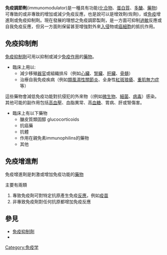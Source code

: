{{Medical small}}
'''免疫調節劑'''(immunomodulator)是一種具有功能([[化合物|化合物]]、[[蛋白質|蛋白質]]、[[多醣|多醣]]、[[藥物|藥物]])可專致的或非專致的增加或減少免疫反應，也是說可以是增效劑(佐劑)，或[[免疫|免疫]]增進劑或免疫抑制劑。現在發展的理想之免疫調節製劑，是一方面可抑制[[過敏|過敏]]反應或自我免疫反應，但另一方面則保留甚至增強對外來[[入侵|入侵]]物或[[癌細胞|癌細胞]]的抵抗作用。

== 免疫抑制劑 ==
[[免疫抑制劑|免疫抑制劑]]可用以抑制或減少[[免疫作用|免疫作用]]的[[藥物|藥物]]。

*臨床上用以:
**減少移殖[[器官|器官]]或組織排斥（例如[[心臟|心臟]]、[[腎臟|腎臟]]、[[肝臟|肝臟]]、[[骨髓|骨髓]]）
**治療自我免疫疾病（例如[[類風濕性關節炎|類風濕性關節炎]]、全身性[[紅斑狼瘡|紅斑狼瘡]]、[[重肌無力症|重肌無力症]]等）

這些藥物會減低免疫功能對抗侵犯的外來物（(例如[[微生物|微生物]]、[[細菌|細菌]]、[[病毒|病毒]]）感染。其他可能的副作用包括[[高血壓|高血壓]]、血脂異常、高[[血糖|血糖]]、胃病、肝或腎傷害。

*臨床上有以下藥物
**醣皮質類固醇 glucocorticoids 
**抗癌藥 
**抗體
**作用在親免素immunophilins的藥物
**其他

== 免疫增進劑 ==
免疫增進劑是刺激或增加免疫功能的[[藥物|藥物]]

主要有兩類
#專致免疫劑可對特定抗原產生免疫[[反射_(生理学)|反應]]，例如[[疫苗|疫苗]]
#非專致免疫劑對任何抗原都增加免疫反應

== 參見 ==
*[[免疫抑制劑|免疫抑制劑]]
*{{tsl|en|Immunostimulator|}}

[[Category:免疫学|Category:免疫学]]
